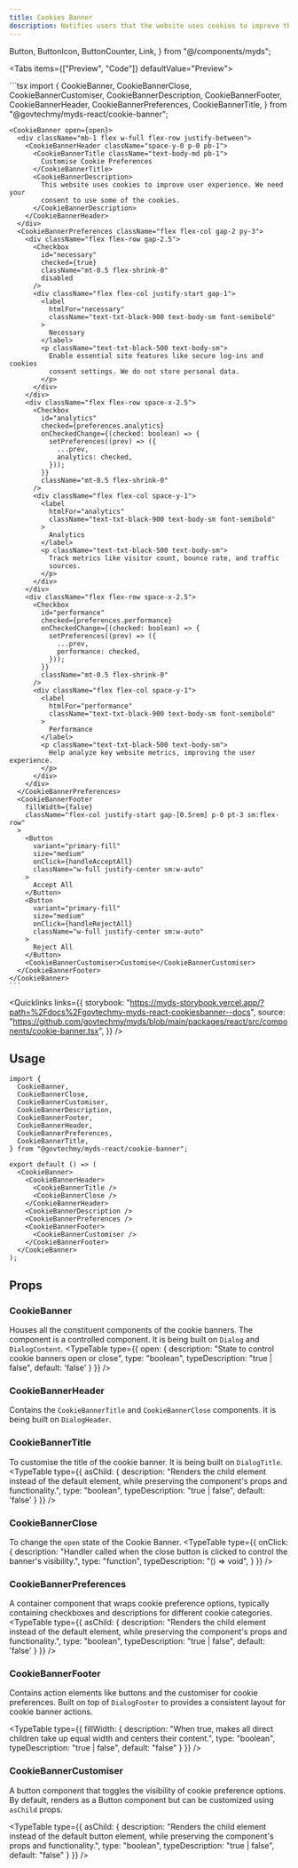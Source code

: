 ```yaml
---
title: Cookies Banner
description: Notifies users that the website uses cookies to improve their experience and gives them the option to manage their consent preferences through cookie settings. It typically appears when a user lands on the website for the first time.
---
```


  Button,
  ButtonIcon,
  ButtonCounter,
  Link,
} from "@/components/myds";

<Tabs items={["Preview", "Code"]} defaultValue="Preview">
  <Tab value="Preview">
    <div className="flex justify-center">
      <CookiesBannerPreview />
    </div>
  </Tab>
  <Tab value="Code">
    ```tsx
    import {
      CookieBanner,
      CookieBannerClose,
      CookieBannerCustomiser,
      CookieBannerDescription,
      CookieBannerFooter,
      CookieBannerHeader,
      CookieBannerPreferences,
      CookieBannerTitle,
    } from "@govtechmy/myds-react/cookie-banner";

    <CookieBanner open={open}>
      <div className="mb-1 flex w-full flex-row justify-between">
        <CookieBannerHeader className="space-y-0 p-0 pb-1">
          <CookieBannerTitle className="text-body-md pb-1">
            Customise Cookie Preferences
          </CookieBannerTitle>
          <CookieBannerDescription>
            This website uses cookies to improve user experience. We need your
            consent to use some of the cookies.
          </CookieBannerDescription>
        </CookieBannerHeader>
      </div>
      <CookieBannerPreferences className="flex flex-col gap-2 py-3">
        <div className="flex flex-row gap-2.5">
          <Checkbox
            id="necessary"
            checked={true}
            className="mt-0.5 flex-shrink-0"
            disabled
          />
          <div className="flex flex-col justify-start gap-1">
            <label
              htmlFor="necessary"
              className="text-txt-black-900 text-body-sm font-semibold"
            >
              Necessary
            </label>
            <p className="text-txt-black-500 text-body-sm">
              Enable essential site features like secure log-ins and cookies
              consent settings. We do not store personal data.
            </p>
          </div>
        </div>
        <div className="flex flex-row space-x-2.5">
          <Checkbox
            id="analytics"
            checked={preferences.analytics}
            onCheckedChange={(checked: boolean) => {
              setPreferences((prev) => ({
                ...prev,
                analytics: checked,
              }));
            }}
            className="mt-0.5 flex-shrink-0"
          />
          <div className="flex flex-col space-y-1">
            <label
              htmlFor="analytics"
              className="text-txt-black-900 text-body-sm font-semibold"
            >
              Analytics
            </label>
            <p className="text-txt-black-500 text-body-sm">
              Track metrics like visitor count, bounce rate, and traffic
              sources.
            </p>
          </div>
        </div>
        <div className="flex flex-row space-x-2.5">
          <Checkbox
            id="performance"
            checked={preferences.performance}
            onCheckedChange={(checked: boolean) => {
              setPreferences((prev) => ({
                ...prev,
                performance: checked,
              }));
            }}
            className="mt-0.5 flex-shrink-0"
          />
          <div className="flex flex-col space-y-1">
            <label
              htmlFor="performance"
              className="text-txt-black-900 text-body-sm font-semibold"
            >
              Performance
            </label>
            <p className="text-txt-black-500 text-body-sm">
              Help analyze key website metrics, improving the user experience.
            </p>
          </div>
        </div>
      </CookieBannerPreferences>
      <CookieBannerFooter
        fillWidth={false}
        className="flex-col justify-start gap-[0.5rem] p-0 pt-3 sm:flex-row"
      >
        <Button
          variant="primary-fill"
          size="medium"
          onClick={handleAcceptAll}
          className="w-full justify-center sm:w-auto"
        >
          Accept All
        </Button>
        <Button
          variant="primary-fill"
          size="medium"
          onClick={handleRejectAll}
          className="w-full justify-center sm:w-auto"
        >
          Reject All
        </Button>
        <CookieBannerCustomiser>Customise</CookieBannerCustomiser>
      </CookieBannerFooter>
    </CookieBanner>
    ```

  </Tab>
</Tabs>

<Quicklinks
  links={{
    storybook:
      "https://myds-storybook.vercel.app/?path=%2Fdocs%2Fgovtechmy-myds-react-cookiesbanner--docs",
    source:
      "https://github.com/govtechmy/myds/blob/main/packages/react/src/components/cookie-banner.tsx",
  }}
/>

## Usage

```tsx 
import {
  CookieBanner,
  CookieBannerClose,
  CookieBannerCustomiser,
  CookieBannerDescription,
  CookieBannerFooter,
  CookieBannerHeader,
  CookieBannerPreferences,
  CookieBannerTitle,
} from "@govtechmy/myds-react/cookie-banner";
```

```tsx 
export default () => (
  <CookieBanner>
    <CookieBannerHeader>
      <CookieBannerTitle />
      <CookieBannerClose />
    </CookieBannerHeader>
    <CookieBannerDescription />
    <CookieBannerPreferences />
    <CookieBannerFooter>
      <CookieBannerCustomiser />
    </CookieBannerFooter>
  </CookieBanner>
);
```
## Props

### CookieBanner
Houses all the constituent components of the cookie banners. The component is a controlled component. It is being built on `Dialog` and `DialogContent`.
<TypeTable
  type={{
    open: {
      description: "State to control cookie banners open or close",
      type: "boolean",
      typeDescription:
        "true | false",
        default: 'false'
    }
  }}
/>

### CookieBannerHeader
Contains the `CookieBannerTitle` and `CookieBannerClose` components. It is being built on `DialogHeader`.

### CookieBannerTitle
To customise the title of the cookie banner. It is being built on `DialogTitle`.
<TypeTable
  type={{
    asChild: {
      description: "Renders the child element instead of the default element, while preserving the component's props and functionality.",
      type: "boolean",
      typeDescription:
        "true | false",
        default: 'false'
    }
  }}
/>

### CookieBannerClose
To change the `open` state of the Cookie Banner.
<TypeTable
  type={{
    onClick: {
      description: "Handler called when the close button is clicked to control the banner's visibility.",
      type: "function", 
      typeDescription: "() => void",
    }
  }}
/>

### CookieBannerPreferences
A container component that wraps cookie preference options, typically containing checkboxes and descriptions for different cookie categories.
<TypeTable
  type={{
    asChild: {
      description: "Renders the child element instead of the default element, while preserving the component's props and functionality.",
      type: "boolean",
      typeDescription:
        "true | false",
        default: 'false'
    }
  }}
/>

### CookieBannerFooter
Contains action elements like buttons and the customiser for cookie preferences. Built on top of `DialogFooter` to provides a consistent layout for cookie banner actions.

<TypeTable
  type={{
    fillWidth: {
      description: "When true, makes all direct children take up equal width and centers their content.",
      type: "boolean",
      typeDescription: "true | false",
      default: "false"
    }
  }}
/>

### CookieBannerCustomiser
A button component that toggles the visibility of cookie preference options. By default, renders as a Button component but can be customized using `asChild` props.

<TypeTable
  type={{
    asChild: {
      description: "Renders the child element instead of the default button element, while preserving the component's props and functionality.",
      type: "boolean",
      typeDescription: "true | false",
      default: "false"
    }
  }}
/>
